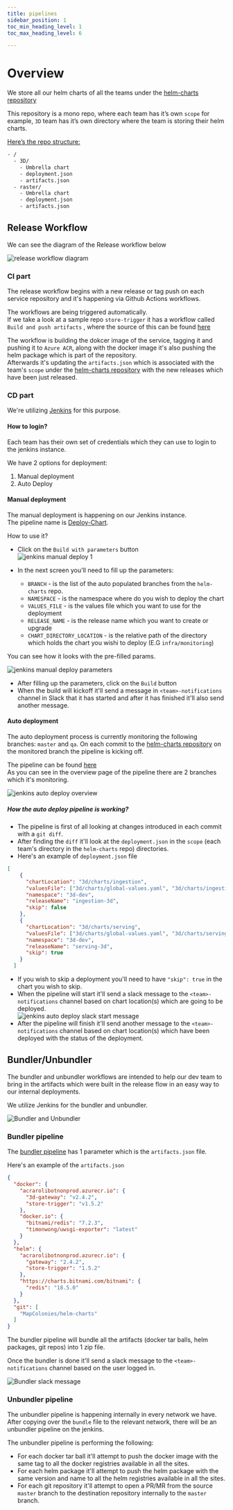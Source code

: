 ```yaml
---
title: pipelines
sidebar_position: 1
toc_min_heading_level: 1
toc_max_heading_level: 6

---
```



# Overview

We store all our helm charts of all the teams under the [helm-charts repository](https://github.com/MapColonies/helm-charts)

This repository is a mono repo, where each team has it’s own `scope` for example, `3D` team has it’s own directory where the team is storing their helm charts.  

<u>Here’s the repo structure:</u>    
```bash
- /
  - 3D/
    - Umbrella chart
    - deployment.json
    - artifacts.json
  - raster/
    - Umbrella chart
    - deployment.json
    - artifacts.json
```

## Release Workflow

We can see the diagram of the Release workflow below

![release workflow diagram](./img/release-workflow-diagram.png)

### CI part

The release workflow begins with a new release or tag push on each service repository and it's happening via Github Actions workflows.

The workflows are being triggered automatically.  
If we take a look at a sample repo `store-trigger` it has a workflow called `Build and push artifacts` , where the source of this can be found [here](https://github.com/MapColonies/store-trigger/blob/master/.github/workflows/build-and-push.yaml)

The workflow is building the dokcer image of the service, tagging it and pushing it to `Azure ACR`, along with the docker image it's also pushing the helm package which is part of the repository.  
Afterwards it's updating the `artifacts.json` which is associated with the team's `scope` under the [helm-charts repository](https://github.com/MapColonies/helm-charts) with the new releases which have been just released.  

### CD part

We're utilizing [Jenkins](https://jenkins.mapcolonies.net/) for this purpose.

#### How to login?

Each team has their own set of credentials which they can use to login to the jenkins instance.

We have 2 options for deployment:

1. Manual deployment
2. Auto Deploy

#### Manual deployment

The manual deployment is happening on our Jenkins instance.  
The pipeline name is [Deploy-Chart](https://jenkins.mapcolonies.net/job/Deploy-Chart/).

How to use it?

* Click on the `Build with parameters` button  
![jenkins manual deploy 1](./img/jenkins-manual-deploy-1.png)

* In the next screen you'll need to fill up the parameters:
  * `BRANCH` - is the list of the auto populated branches from the `helm-charts` repo.
  * `NAMESPACE` - is the namespace where do you wish to deploy the chart
  * `VALUES_FILE` - is the values file which you want to use for the deployment
  * `RELEASE_NAME` - is the release name which you want to create or upgrade
  * `CHART_DIRECTORY_LOCATION` - is the relative path of the directory which holds the chart you wishi to deploy (E.G `infra/monitoring`)

You can see how it looks with the pre-filled params.  

![jenkins manual deploy parameters](./img/jenkins-manual-deploy-2.png)

* After filling up the parameters, click on the `Build` button
* When the build will kickoff it'll send a message in `<team>-notifications` channel in Slack that it has started and after it has finished it'll also send another message.  

#### Auto deployment

The auto deployment process is currently monitoring the following branches: `master` and `qa`. On each commit to the [helm-charts repository](https://github.com/MapColonies/helm-charts) on the monitored branch the pipeline is kicking off.

The pipeline can be found [here](https://jenkins.mapcolonies.net/job/Deploy%20Chart%20Polling%20-%20Multibranch/)  
As you can see in the overview page of the pipeline there are 2 branches which it's monitoring.

![jenkins auto deploy overview](./img/jenkins-auto-deploy-1.png)  

##### How the auto deploy pipeline is working?

* The pipeline is first of all looking at changes introduced in each commit with a `git diff`.
* After finding the `diff` it'll look at the `deployment.json` in the `scope` (each team's directory in the `helm-charts` repo) directories.
* Here's an example of `deployment.json` file

```json
[
    {
      "chartLocation": "3d/charts/ingestion",
      "valuesFile": ["3d/charts/global-values.yaml", "3d/charts/ingestion/ingestion-values.yaml"],
      "namespace": "3d-dev",
      "releaseName": "ingestion-3d",
      "skip": false
    },
    {
      "chartLocation": "3d/charts/serving",
      "valuesFile": ["3d/charts/global-values.yaml", "3d/charts/serving/serving-values.yaml"],
      "namespace": "3d-dev",
      "releaseName": "serving-3d",
      "skip": true
    }
  ]
```  

* If you wish to skip a deployment you'll need to have `"skip": true` in the chart you wish to skip.
* When the pipeline will start it'll send a slack message to the `<team>-notifications` channel based on chart location(s) which are going to be deployed.  
![jenkins auto deploy slack start message](./img/jenkins-auto-deploy-2.png) 
* After the pipeline will finish it'll send another message to the `<team>-notifications` channel based on chart location(s) which have been deployed with the status of the deployment.  

## Bundler/Unbundler

The bundler and unbundler workflows are intended to help our dev team to bring in the artifacts which were built in the release flow in an easy way to our internal deployments.

We utilize Jenkins for the bundler and unbundler. 


![Bundler and Unbundler](./img/bundler-unbundler.png) 

### Bundler pipeline

The [bundler pipeline](https://jenkins.mapcolonies.net/job/bundler/) has 1 parameter which is the `artifacts.json` file.

Here's an example of the `artifacts.json` 


```json
{
  "docker": {
    "acrarolibotnonprod.azurecr.io": {
      "3d-gateway": "v2.4.2",
      "store-trigger": "v1.5.2"
    },
    "docker.io": {
      "bitnami/redis": "7.2.3",
      "timonwong/uwsgi-exporter": "latest"
    }
  },
  "helm": {
    "acrarolibotnonprod.azurecr.io": {
      "gateway": "2.4.2",
      "store-trigger": "1.5.2"
    },
    "https://charts.bitnami.com/bitnami": {
      "redis": "18.5.0"
    }
  },
  "git": [
    "MapColonies/helm-charts"
  ]
}
```  

The bundler pipeline will bundle all the artifacts (docker tar balls, helm packages, git repos) into 1 zip file.

Once the bundler is done it'll send a slack message to the `<team>-notifications` channel based on the user logged in.

![Bundler slack message](./img/bundler-slack.png)


### Unbundler pipeline

The unbundler pipeline is happening internally in every network we have.
After copying over the `bundle` file to the relevant network, there will be an unbundler pipeline on the jenkins.

The unbundler pipeline is performing the following:

* For each docker tar ball it'll attempt to push the docker image with the same tag to all the docker registries available in all the sites.
* For each helm package it'll attempt to push the helm package with the same version and name to all the helm registries available in all the sites.
* For each git repository it'll attempt to open a PR/MR from the source `master` branch to the destination repository internally to the `master` branch.
